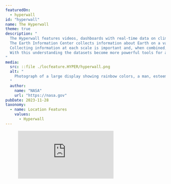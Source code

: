 ```yaml
---
featuredOn:
  - hyperwall
id: "hyperwall"
name: The Hyperwall
theme: true
description: "
  The Hyperwall features videos, dashboards with real-time data on climate and Earth science, along with dazzling imagery of our planet.
  The Earth Information Center collects information about Earth on a variety of scales ranging from ground-based data to space-based observations from all our inter-agency partners.
  Collecting information at each scale is important and, when combined, provides a comprehensive understanding of how the components of the atmosphere, land and ocean influence each other.
  With this understanding the datasets become more powerful tools for addressing environmental challenges and climate change.
"
media:
  src: ::file ./locfeature.HYPER/hyperwall.png
  alt: "
    Photograph of a large display showing rainbow colors, a man, esteemed science communicator Bill Nye, points at a feature.
  "
  author:
    name: "NASA"
    url: "https://nasa.gov"
pubDate: 2023-11-28
taxonomy:
  - name: Location Features
    values:
      - Hyperwall
---
```



<Block type='wide'>
  <Figure>
    <Embed
      style={{
        width:"100%",
        height:"calc(100vw * 9/32/0.8725)"
      }}
        src="https://svs.gsfc.nasa.gov/webapps/hyperweb/index.html" />
  </Figure>
</Block>